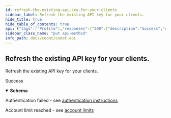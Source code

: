 ```yaml
---
id: refresh-the-existing-api-key-for-your-clients
sidebar_label: Refresh the existing API key for your clients.
hide_title: true
hide_table_of_contents: true
api: {"tags":["Profile"],"responses":{"200":{"description":"Success","content":{"application/json":{"schema":{"type":"object","properties":{"name":{"type":"string","nullable":true},"logoUrl":{"type":"string","nullable":true},"iconUrl":{"type":"string","nullable":true},"redirectUrl":{"type":"string","nullable":true},"whiteListUrls":{"type":"array","items":{"type":"string"},"nullable":true},"apiKey":{"type":"string","nullable":true},"alertAuthHeader":{"type":"string","nullable":true},"confirmCompanyName":{"type":"boolean"}},"additionalProperties":false}}}},"401":{"description":"Authentication failed - see [authentication instructions](https://docs.codat.io/docs/authentication-1)"},"402":{"description":"Account limit reached - see [account limits](https://docs.codat.io/docs/environments-1)"}},"parameters":[],"description":"Refresh the existing API key for your clients.","method":"put","path":"/profile/apiKey","servers":[{"url":"https://api.codat.io","description":"Codat API (Production)"}],"security":[{"AuthorizationHeader":[]}],"securitySchemes":{"AuthorizationHeader":{"type":"apiKey","description":"The word \"Basic\" followed by a space and your API Key, base64 encoded, which can be found [here](https://portal-integration.codat.io/#/profile)","name":"Authorization","in":"header"}},"info":{"title":"Codat API","description":"[What's changed in our Swagger](https://docs.codat.io/docs/new-swagger-ui)","version":"v1"},"postman":{"name":"Refresh the existing API key for your clients.","description":{"type":"text/plain"},"url":{"path":["profile","apiKey"],"host":["{{baseUrl}}"],"query":[],"variable":[]},"header":[{"key":"Accept","value":"application/json"}],"method":"PUT"}}
sidebar_class_name: "put api-method"
info_path: docs/codat/codat-api
---
```



## Refresh the existing API key for your clients.



Refresh the existing API key for your clients.

<div><ApiTabs><TabItem label={"200"} value={"200"}><div>

Success

</div><div><details style={{}} data-collapsed={false} open={true}><summary style={{"textAlign":"left"}}><strong>Schema</strong></summary><div style={{"textAlign":"left","marginLeft":"1rem"}}></div><ul style={{"marginLeft":"1rem"}}><SchemaItem collapsible={false} name={"name"} required={false} schemaDescription={undefined} schemaName={"string"} qualifierMessage={undefined}></SchemaItem><SchemaItem collapsible={false} name={"logoUrl"} required={false} schemaDescription={undefined} schemaName={"string"} qualifierMessage={undefined}></SchemaItem><SchemaItem collapsible={false} name={"iconUrl"} required={false} schemaDescription={undefined} schemaName={"string"} qualifierMessage={undefined}></SchemaItem><SchemaItem collapsible={false} name={"redirectUrl"} required={false} schemaDescription={undefined} schemaName={"string"} qualifierMessage={undefined}></SchemaItem><SchemaItem collapsible={false} name={"whiteListUrls"} required={false} schemaDescription={undefined} schemaName={"string[]"} qualifierMessage={undefined}></SchemaItem><SchemaItem collapsible={false} name={"apiKey"} required={false} schemaDescription={undefined} schemaName={"string"} qualifierMessage={undefined}></SchemaItem><SchemaItem collapsible={false} name={"alertAuthHeader"} required={false} schemaDescription={undefined} schemaName={"string"} qualifierMessage={undefined}></SchemaItem><SchemaItem collapsible={false} name={"confirmCompanyName"} required={false} schemaDescription={undefined} schemaName={"boolean"} qualifierMessage={undefined}></SchemaItem></ul></details></div></TabItem><TabItem label={"401"} value={"401"}><div>

Authentication failed - see [authentication instructions](https://docs.codat.io/docs/authentication-1)

</div><div></div></TabItem><TabItem label={"402"} value={"402"}><div>

Account limit reached - see [account limits](https://docs.codat.io/docs/environments-1)

</div><div></div></TabItem></ApiTabs></div>
      